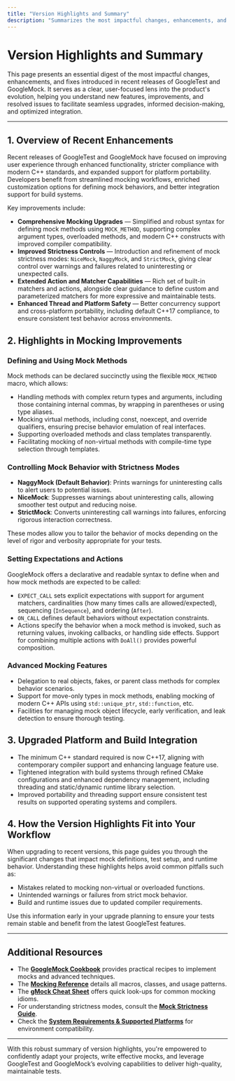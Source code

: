 ```yaml
---
title: "Version Highlights and Summary"
description: "Summarizes the most impactful changes, enhancements, and resolved issues introduced in recent releases. Readers will gain clarity on the evolution of the product and key milestones, supporting effective upgrade planning and informed decision-making."
---
```


# Version Highlights and Summary

This page presents an essential digest of the most impactful changes, enhancements, and fixes introduced in recent releases of GoogleTest and GoogleMock. It serves as a clear, user-focused lens into the product's evolution, helping you understand new features, improvements, and resolved issues to facilitate seamless upgrades, informed decision-making, and optimized integration.

---

## 1. Overview of Recent Enhancements

Recent releases of GoogleTest and GoogleMock have focused on improving user experience through enhanced functionality, stricter compliance with modern C++ standards, and expanded support for platform portability. Developers benefit from streamlined mocking workflows, enriched customization options for defining mock behaviors, and better integration support for build systems.

Key improvements include:

- **Comprehensive Mocking Upgrades** — Simplified and robust syntax for defining mock methods using `MOCK_METHOD`, supporting complex argument types, overloaded methods, and modern C++ constructs with improved compiler compatibility.
- **Improved Strictness Controls** — Introduction and refinement of mock strictness modes: `NiceMock`, `NaggyMock`, and `StrictMock`, giving clear control over warnings and failures related to uninteresting or unexpected calls.
- **Extended Action and Matcher Capabilities** — Rich set of built-in matchers and actions, alongside clear guidance to define custom and parameterized matchers for more expressive and maintainable tests.
- **Enhanced Thread and Platform Safety** — Better concurrency support and cross-platform portability, including default C++17 compliance, to ensure consistent test behavior across environments.

## 2. Highlights in Mocking Improvements

### Defining and Using Mock Methods

Mock methods can be declared succinctly using the flexible `MOCK_METHOD` macro, which allows:

- Handling methods with complex return types and arguments, including those containing internal commas, by wrapping in parentheses or using type aliases.
- Mocking virtual methods, including const, noexcept, and override qualifiers, ensuring precise behavior emulation of real interfaces.
- Supporting overloaded methods and class templates transparently.
- Facilitating mocking of non-virtual methods with compile-time type selection through templates.

### Controlling Mock Behavior with Strictness Modes

- **NaggyMock (Default Behavior)**: Prints warnings for uninteresting calls to alert users to potential issues.
- **NiceMock**: Suppresses warnings about uninteresting calls, allowing smoother test output and reducing noise.
- **StrictMock**: Converts uninteresting call warnings into failures, enforcing rigorous interaction correctness.

These modes allow you to tailor the behavior of mocks depending on the level of rigor and verbosity appropriate for your tests.

### Setting Expectations and Actions

GoogleMock offers a declarative and readable syntax to define when and how mock methods are expected to be called:

- `EXPECT_CALL` sets explicit expectations with support for argument matchers, cardinalities (how many times calls are allowed/expected), sequencing (`InSequence`), and ordering (`After`).
- `ON_CALL` defines default behaviors without expectation constraints.
- Actions specify the behavior when a mock method is invoked, such as returning values, invoking callbacks, or handling side effects. Support for combining multiple actions with `DoAll()` provides powerful composition.

### Advanced Mocking Features

- Delegation to real objects, fakes, or parent class methods for complex behavior scenarios.
- Support for move-only types in mock methods, enabling mocking of modern C++ APIs using `std::unique_ptr`, `std::function`, etc.
- Facilities for managing mock object lifecycle, early verification, and leak detection to ensure thorough testing.

## 3. Upgraded Platform and Build Integration

- The minimum C++ standard required is now C++17, aligning with contemporary compiler support and enhancing language feature use.
- Tightened integration with build systems through refined CMake configurations and enhanced dependency management, including threading and static/dynamic runtime library selection.
- Improved portability and threading support ensure consistent test results on supported operating systems and compilers.

## 4. How the Version Highlights Fit into Your Workflow

When upgrading to recent versions, this page guides you through the significant changes that impact mock definitions, test setup, and runtime behavior. Understanding these highlights helps avoid common pitfalls such as:

- Mistakes related to mocking non-virtual or overloaded functions.
- Unintended warnings or failures from strict mock behavior.
- Build and runtime issues due to updated compiler requirements.

Use this information early in your upgrade planning to ensure your tests remain stable and benefit from the latest GoogleTest features.

---

## Additional Resources

- The **[GoogleMock Cookbook](https://google.github.io/googletest/gmock_cook_book.html)** provides practical recipes to implement mocks and advanced techniques.
- The **[Mocking Reference](https://google.github.io/googletest/reference/mocking.html)** details all macros, classes, and usage patterns.
- The **[gMock Cheat Sheet](https://google.github.io/googletest/gmock_cheat_sheet.html)** offers quick look-ups for common mocking idioms.
- For understanding strictness modes, consult the **[Mock Strictness Guide](https://google.github.io/googletest/guides/mocking-scenarios/mock-strictness-best-practices.html)**.
- Check the **[System Requirements & Supported Platforms](https://google.github.io/googletest/getting-started/gs-prerequisites-installation/gs-system-requirements.html)** for environment compatibility.

---

With this robust summary of version highlights, you're empowered to confidently adapt your projects, write effective mocks, and leverage GoogleTest and GoogleMock’s evolving capabilities to deliver high-quality, maintainable tests.
